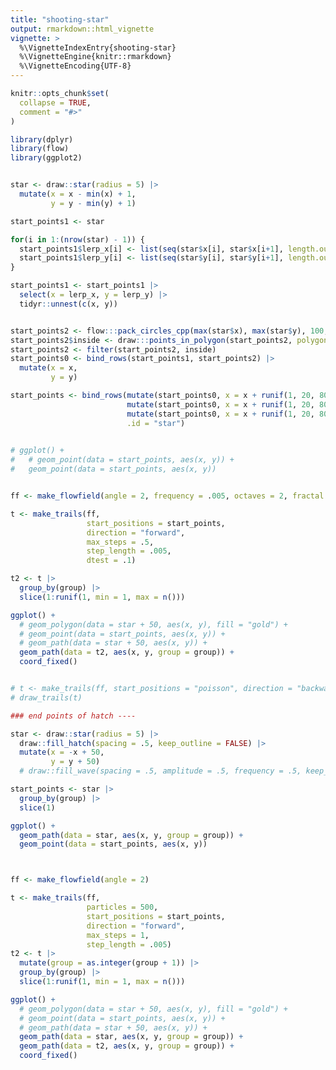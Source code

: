 ```yaml
---
title: "shooting-star"
output: rmarkdown::html_vignette
vignette: >
  %\VignetteIndexEntry{shooting-star}
  %\VignetteEngine{knitr::rmarkdown}
  %\VignetteEncoding{UTF-8}
---
```


```r
knitr::opts_chunk$set(
  collapse = TRUE,
  comment = "#>"
)
```

```r
library(dplyr)
library(flow)
library(ggplot2)


star <- draw::star(radius = 5) |> 
  mutate(x = x - min(x) + 1,
         y = y - min(y) + 1)

start_points1 <- star

for(i in 1:(nrow(star) - 1)) {
  start_points1$lerp_x[i] <- list(seq(star$x[i], star$x[i+1], length.out = 5))
  start_points1$lerp_y[i] <- list(seq(star$y[i], star$y[i+1], length.out = 5))
}

start_points1 <- start_points1 |> 
  select(x = lerp_x, y = lerp_y) |> 
  tidyr::unnest(c(x, y))


start_points2 <- flow:::pack_circles_cpp(max(star$x), max(star$y), 100, .1, seed = runif(1, 1, 10000))
start_points2$inside <- draw:::points_in_polygon(start_points2, polygon = star)
start_points2 <- filter(start_points2, inside)
start_points0 <- bind_rows(start_points1, start_points2) |> 
  mutate(x = x,
         y = y)

start_points <- bind_rows(mutate(start_points0, x = x + runif(1, 20, 80), y = y + runif(1, 20, 80)),
                          mutate(start_points0, x = x + runif(1, 20, 80), y = y + runif(1, 20, 80)),
                          mutate(start_points0, x = x + runif(1, 20, 80), y = y + runif(1, 20, 80)),
                          .id = "star")
  

# ggplot() +
#   # geom_point(data = start_points, aes(x, y)) +
#   geom_point(data = start_points, aes(x, y))


ff <- make_flowfield(angle = 2, frequency = .005, octaves = 2, fractal = "billow")

t <- make_trails(ff, 
                 start_positions = start_points,
                 direction = "forward",
                 max_steps = .5, 
                 step_length = .005,
                 dtest = .1)

t2 <- t |> 
  group_by(group) |> 
  slice(1:runif(1, min = 1, max = n()))

ggplot() +
  # geom_polygon(data = star + 50, aes(x, y), fill = "gold") +
  # geom_point(data = start_points, aes(x, y)) +
  # geom_path(data = star + 50, aes(x, y)) +
  geom_path(data = t2, aes(x, y, group = group)) +
  coord_fixed()


# t <- make_trails(ff, start_positions = "poisson", direction = "backward", max_steps = 20)
# draw_trails(t)
```


```r
### end points of hatch ----

star <- draw::star(radius = 5) |>  
  draw::fill_hatch(spacing = .5, keep_outline = FALSE) |> 
  mutate(x = -x + 50,
         y = y + 50)
  # draw::fill_wave(spacing = .5, amplitude = .5, frequency = .5, keep_outline = FALSE)

start_points <- star |> 
  group_by(group) |> 
  slice(1)

ggplot() + 
  geom_path(data = star, aes(x, y, group = group)) +
  geom_point(data = start_points, aes(x, y))



ff <- make_flowfield(angle = 2)

t <- make_trails(ff, 
                 particles = 500,
                 start_positions = start_points,
                 direction = "forward",
                 max_steps = 1, 
                 step_length = .005)
t2 <- t |> 
  mutate(group = as.integer(group + 1)) |> 
  group_by(group) |> 
  slice(1:runif(1, min = 1, max = n()))

ggplot() +
  # geom_polygon(data = star + 50, aes(x, y), fill = "gold") +
  # geom_point(data = start_points, aes(x, y)) +
  # geom_path(data = star + 50, aes(x, y)) +
  geom_path(data = star, aes(x, y, group = group)) +
  geom_path(data = t2, aes(x, y, group = group)) +
  coord_fixed()

```
